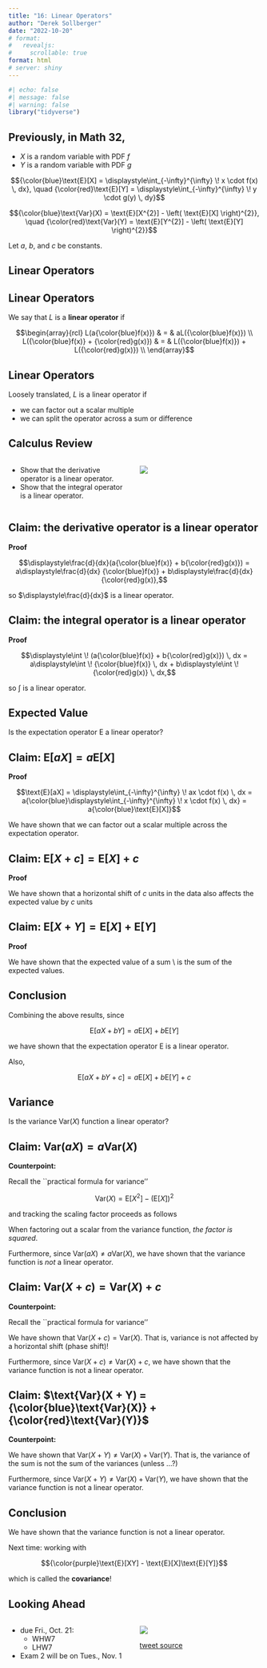 ```yaml
---
title: "16: Linear Operators"
author: "Derek Sollberger"
date: "2022-10-20"
# format: 
#   revealjs:
#     scrollable: true
format: html
# server: shiny
---
```


\newcommand{\ds}{\displaystyle}

```r
#| echo: false
#| message: false
#| warning: false
library("tidyverse")
```

:::{.callout-tip}
## Previously, in Math 32,

- $X$ is a random variable with PDF $f$
- $Y$ is a random variable with PDF $g$


$${\color{blue}\text{E}[X] = \ds\int_{-\infty}^{\infty} \! x \cdot f(x) \, dx}, \quad {\color{red}\text{E}[Y] = \ds\int_{-\infty}^{\infty} \! y \cdot g(y) \, dy}$$

$${\color{blue}\text{Var}(X) = \text{E}[X^{2}] - \left( \text{E}[X] \right)^{2}}, \quad {\color{red}\text{Var}(Y) = \text{E}[Y^{2}] - \left( \text{E}[Y] \right)^{2}}$$

Let $a$, $b$, and $c$ be constants.
:::


## Linear Operators

:::{.callout-note}
## Linear Operators

We say that $L$ is a **linear operator** if 

$$\begin{array}{rcl}
  L(a{\color{blue}f(x)}) & = & aL({\color{blue}f(x)}) \\
  L({\color{blue}f(x)} + {\color{red}g(x)}) & = & L({\color{blue}f(x)}) + L({\color{red}g(x)}) \\
\end{array}$$
:::

:::{.callout-tip}
## Linear Operators

Loosely translated, $L$ is a linear operator if

- we can factor out a scalar multiple
- we can split the operator across a sum or difference
:::


## Calculus Review

:::: {.columns}

::: {.column width="50%"}
- Show that the derivative operator is a linear operator.	
- Show that the integral operator is a linear operator.
:::

::: {.column width="50%"}
![](derivativepun.png)
:::

::::

:::{.callout-tip collapse="true"}
## Claim: the derivative operator is a linear operator

**Proof**

\begin{array}{rcl}
      \ds\frac{d}{dx}(a{\color{blue}f(x)} + b{\color{red}g(x)}) & = & \ds\frac{d}{dx} a{\color{blue}f(x)} + \ds\frac{d}{dx} b{\color{red}g(x)} \\
      ~ & = &  a\ds\frac{d}{dx} {\color{blue}f(x)} + b\ds\frac{d}{dx} {\color{red}g(x)} \\
    \end{array}
    
$$\ds\frac{d}{dx}(a{\color{blue}f(x)} + b{\color{red}g(x)}) = a\ds\frac{d}{dx} {\color{blue}f(x)} + b\ds\frac{d}{dx} {\color{red}g(x)},$$

so $\ds\frac{d}{dx}$ is a linear operator.
:::

:::{.callout-tip collapse="true"}
## Claim: the integral operator is a linear operator

**Proof**

\begin{array}{rcl}
      \ds\int \! (a{\color{blue}f(x)} + b{\color{red}g(x)}) \, dx & = & \ds\int \! a{\color{blue}f(x)} \, dx + \ds\int \! b{\color{red}g(x)} \, dx \\
      ~ & = & a\ds\int \! {\color{blue}f(x)} \, dx + b\ds\int \! {\color{red}g(x)} \, dx \\
    \end{array}
    
$$\ds\int \! (a{\color{blue}f(x)} + b{\color{red}g(x)}) \, dx = a\ds\int \! {\color{blue}f(x)} \, dx + b\ds\int \! {\color{red}g(x)} \, dx,$$

so $\ds\int$ is a linear operator. 
:::


## Expected Value

Is the expectation operator $\text{E}$ a linear operator?

:::{.callout-tip collapse="true"}
## Claim: $\text{E}[aX] = a\text{E}[X]$

**Proof**

$$\text{E}[aX] = \ds\int_{-\infty}^{\infty} \! ax \cdot f(x) \, dx = a{\color{blue}\ds\int_{-\infty}^{\infty} \! x \cdot f(x) \, dx} = a{\color{blue}\text{E}[X]}$$
        
We have shown that we can factor out a scalar multiple across the expectation operator.
:::


:::{.callout-tip collapse="true"}
## Claim: $\text{E}[X + c] = \text{E}[X] + c$

**Proof**

\begin{array}{rcl}
          \text{E}[X + c] & = & \ds\int_{-\infty}^{\infty} \! (x + c) \cdot f(x) \, dx \\
          ~ & = & {\color{blue}\ds\int_{-\infty}^{\infty} \! x \cdot f(x) \, dx} + \ds\int_{-\infty}^{\infty} \! c \cdot f(x) \, dx\\
          ~ & = & {\color{blue}\ds\int_{-\infty}^{\infty} \! x \cdot f(x) \, dx} + c\ds\int_{-\infty}^{\infty} \! f(x) \, dx \\
          ~ & = & {\color{blue}\text{E}[X]} + c \\
        \end{array}
        
We have shown that a horizontal shift of $c$ units in the data also affects the expected value by $c$ units
:::

:::{.callout-tip collapse="true"}
## Claim: $\text{E}[X + Y] = \text{E}[X] + \text{E}[Y]$

**Proof**

\begin{array}{rcl}
          {\color{purple}\text{E}[X + Y]} & = & {\color{blue}\ds\int_{-\infty}^{\infty}}{\color{red}\ds\int_{-\infty}^{\infty}} \! {\color{purple}(x + y) \cdot f(x,y)} \, {\color{red}dy} \, {\color{blue}dx} \\
          ~ & = & {\color{blue}\ds\int_{-\infty}^{\infty}}{\color{red}\ds\int_{-\infty}^{\infty}} \! {\color{blue}x} \cdot {\color{purple}f(x,y)} \, {\color{red}dy} \, {\color{blue}dx}  + {\color{red}\ds\int_{-\infty}^{\infty}}{\color{blue}\ds\int_{-\infty}^{\infty}} \! {\color{red}y} \cdot {\color{purple}f(x,y)} \, {\color{blue}dx} \, {\color{red}dy} \\
          ~ & = & {\color{blue}\ds\int_{-\infty}^{\infty}\! x \cdot f_{X}(x) \, dx}  + {\color{red}\ds\int_{-\infty}^{\infty} \! y \cdot f_{Y}(y) \, dy} \\
          ~ & = & {\color{blue}\text{E}[X]} + {\color{red}\text{E}[Y]} \\
        \end{array}
        
We have shown that the expected value of a sum \\ is the sum of the expected values.
:::


:::{.callout-tip collapse="true"}
## Conclusion

Combining the above results, since

$$\text{E}[aX + bY] = a\text{E}[X] + b\text{E}[Y]$$

we have shown that the expectation operator $\text{E}$ is a linear operator.
        
Also,
        
$$\text{E}[aX + bY + c] = a\text{E}[X] + b\text{E}[Y] + c$$
:::


## Variance

Is the variance $\text{Var}(X)$ function a linear operator?

:::{.callout-tip collapse="true"}
## Claim: $\text{Var}(aX) = a\text{Var}(X)$

**Counterpoint:**  

Recall the ``practical formula for variance'' 

$$\text{Var}(X) = \text{E}[X^{2}] - \left(\text{E}[X]\right)^{2}$$

and tracking the scaling factor proceeds as follows

\begin{array}{rcl}
          \text{Var}(aX) & = & \text{E}[(aX)^{2}] - \left(\text{E}[aX]\right)^{2} \\
          ~ & = & \ds\int_{-\infty}^{\infty}\! (ax)^{2} \cdot f(x) \, dx - \left(a\text{E}[X]\right)^{2} \\
          ~ & = & \ds\int_{-\infty}^{\infty}\! a^{2}x^{2} \cdot f(x) \, dx - a^{2}\left(\text{E}[X]\right)^{2} \\
          ~ & = & a^{2} \left[ \ds\int_{-\infty}^{\infty}\! x^{2} \cdot f(x) \, dx - \left(\text{E}[X]\right)^{2} \right] \\
          ~ & = & a^{2} \left( \text{E}[X^{2}] - \left(\text{E}[X]\right)^{2} \right) \\
          ~ & = & a^{2} \text{Var}(X) \\
        \end{array}
        
When factoring out a scalar from the variance function, *the factor is squared*.

Furthermore, since $\text{Var}(aX) \neq a\text{Var}(X)$, we have shown that the variance function is *not* a linear operator.
:::

:::{.callout-tip collapse="true"}
## Claim: $\text{Var}(X + c) = \text{Var}(X) + c$

**Counterpoint:**  

Recall the ``practical formula for variance'' 
        
\begin{array}{rcl}
          \text{Var}(X + c) & = & \text{E}[(X + c)^{2}] - \left(\text{E}[X + c]\right)^{2} \\
          ~ & = & \text{E}[X^{2} + 2cX + c^{2}] - \left(\text{E}[X] + c \right)^{2} \\
          ~ & = & \text{E}[X^{2}] + \text{E}[2cX] + \text{E}[c^{2}] - \left(\text{E}[X]\right)^{2} - 2c\text{E}[X] - c^{2} \\
          ~ & = & \text{E}[X^{2}] + 2c\text{E}[X] + c^{2} - \left(\text{E}[X]\right)^{2} - 2c\text{E}[X] - c^{2} \\
          ~ & = & \text{E}[X^{2}] - \left(\text{E}[X]\right)^{2} \\
          ~ & = & \text{Var}(X) \\
        \end{array}
        
We have shown that $\text{Var}(X + c) = \text{Var}(X)$.  That is, variance is not affected by a horizontal shift (phase shift)!


Furthermore, since $\text{Var}(X + c) \neq \text{Var}(X) + c$, we have shown that the variance function is not a linear operator.
:::


:::{.callout-tip collapse="true"}
## Claim: $\text{Var}(X + Y) = {\color{blue}\text{Var}(X)} + {\color{red}\text{Var}(Y)}$

**Counterpoint:**  

\begin{array}{rcl}
          \text{Var}(X + Y) & = & \text{E}[(X + Y)^{2}] - \left(\text{E}[X + Y]\right)^{2} \\
          ~ & = & \text{E}[X^{2} + 2XY + Y^{2}] - \left(\text{E}[X] + \text{E}[Y]\right)^{2} \\
          ~ & = & \text{E}[X^{2}] + \text{E}[2XY] + \text{E}[Y^{2}] - \left(\text{E}[X]\right)^{2}+ 2\text{E}[X]\text{E}[Y] + \left(\text{E}[Y]\right)^{2} \\
          ~ & = & \text{E}[X^{2}] - \left(\text{E}[X]\right)^{2}  + \text{E}[Y^{2}] - \left(\text{E}[Y]\right)^{2} + 2\text{E}[XY] - 2\text{E}[X]\text{E}[Y] \\
          ~ & = & {\color{blue}\text{Var}(X)} + {\color{red}\text{Var}(Y)} + 2\left( {\color{purple}\text{E}[XY] - \text{E}[X]\text{E}[Y] } \right) \\
        \end{array}
    
We have shown that $\text{Var}(X + Y) \neq \text{Var}(X) + \text{Var}(Y)$.  That is, the variance of the sum is not the sum of the variances (unless ...?)

Furthermore, since $\text{Var}(X + Y) \neq \text{Var}(X) + \text{Var}(Y)$, we have shown that the variance function is not a linear operator.
:::

:::{.callout-warning collapse="true"}
## Conclusion

We have shown that the variance function is not a linear operator.
        
Next time: working with 

$${\color{purple}\text{E}[XY] - \text{E}[X]\text{E}[Y]}$$

which is called the **covariance**!
:::


## Looking Ahead

:::: {.columns}

::: {.column width="50%"}
- due Fri., Oct. 21:
  - WHW7
  - LHW7
  
- Exam 2 will be on Tues., Nov. 1

:::

::: {.column width="50%"}
![](logic.png)

[tweet source](https://mobile.twitter.com/CMastication/status/1582548812987772929)
:::

::::

















:::: {.columns}

::: {.column width="50%"}
	
:::

::: {.column width="50%"}

:::

::::

::::: {.panel-tabset}



:::::
